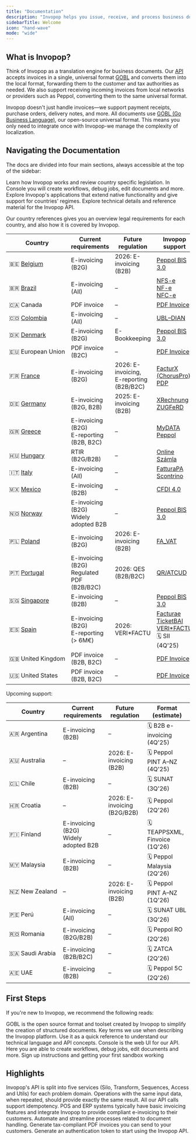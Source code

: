 ```yaml
---
title: "Documentation"
description: "Invopop helps you issue, receive, and process business documents—such as invoices and receipts—in compliance with local tax regulations across our supported countries"
sidebarTitle: Welcome
icon: "hand-wave"
mode: "wide"
---
```



## What is Invopop?

Think of Invopop as a translation engine for business documents. Our [API](/api-ref/introduction) accepts invoices in a single, universal format [GOBL](https://docs.gobl.org) and converts them into the local format, forwarding them to the customer and tax authorities as needed. We also support receiving incoming invoices from local networks or providers such as Peppol, converting them to the same universal format.

Invopop doesn't just handle invoices—we support payment receipts, purchase orders, delivery notes, and more. All documents use [GOBL (Go Business Language)](https://gobl.org/), our open-source universal format. This means you only need to integrate once with Invopop-we manage the complexity of localization.


## Navigating the Documentation

The docs are divided into four main sections, always accessible at the top of the sidebar:

<Columns cols="2">
<Card title="Getting Started" icon="book" href="/documentation">
	Learn how Invopop works and review country specific legislation.
</Card>
<Card title="Console & Admin" icon="sidebar" href="/guides">
			In Console you will create workflows, debug jobs, edit documents and more.
</Card>
<Card title="Apps" icon="app-store" href="api-ref">
	Explore Invopop's applications that extend native functionality and give support for countries' regimes.
</Card>
<Card title="API Reference" icon="code" href="api-ref">
	Explore technical details and reference material for the Invopop API.
</Card>
</Columns>

Our country references gives you an overview legal requirements for each country, and also how it is covered by Invopop.

| Country | Current requirements | Future regulation | Invopop support |
|----------|----------------------|-------------------|-----------------|
| 🇧🇪&nbsp;[Belgium](/countries/belgium) | E-invoicing (B2G) | 2026: E-invoicing (B2B) |[Peppol BIS 3.0](/) |
| 🇧🇷&nbsp;[Brazil](/countries/brazil) | E-invoicing (All) | – |[NFS-e](/) <br /> [NF-e](/) <br /> [NFC-e](/) |
| 🇨🇦&nbsp;Canada | PDF invoice | – | [PDF Invoice](/) |
| 🇨🇴&nbsp;[Colombia](/countries/colombia) | E-invoicing (All) | – |[UBL–DIAN](/) |
| 🇩🇰&nbsp;[Denmark](/countries/denmark) | E-invoicing (B2G) | E-Bookkeeping |[Peppol BIS 3.0](/) |
| 🇪🇺&nbsp;European&nbsp;Union | PDF invoice (B2C) | – | [PDF Invoice](/) |
| 🇫🇷&nbsp;[France](/countries/france) | E-invoicing (B2G) | 2026: E-invoicing,<br />E-reporting (B2B/B2C) |[FacturX (ChorusPro)](/) <br /> [PDP](/) |
| 🇩🇪&nbsp;[Germany](/countries/germany) | E-invoicing (B2G, B2B) | 2025: E-invoicing (B2B) |[XRechnung](/)<br /> [ZUGFeRD](/) |
| 🇬🇷&nbsp;[Greece](/countries/greece) | E-invoicing (B2G)<br /> E-reporting (B2B, B2C) | – |[MyDATA](/)<br />[Peppol](/) |
| 🇭🇺&nbsp;[Hungary](/countries/hungary) | RTIR (B2G/B2B) | – | [Online Számla](/) |
| 🇮🇹&nbsp;[Italy](/countries/italy) | E-invoicing (All) | – | [FatturaPA](/)<br />[Scontrino](/) |
| 🇲🇽&nbsp;[Mexico](/countries/mexico) | E-invoicing (B2B) | – |[CFDI 4.0](/) |
| 🇳🇴&nbsp;[Norway](/countries/norway) | E-invoicing (B2G)<br /> Widely adopted B2B | – |[Peppol BIS 3.0](/) |
| 🇵🇱&nbsp;[Poland](/countries/poland) | E-invoicing (B2G) | 2026: E-invoicing (B2B) |[FA_VAT](/) |
| 🇵🇹&nbsp;[Portugal](/countries/portugal) | E-invoicing (B2G)<br /> Regulated PDF (B2B/B2C) | 2026: <Tooltip tip="Qualified Electronic Signature">QES</Tooltip> (B2B/B2C) | [QR/ATCUD](/) |
| 🇸🇬&nbsp;[Singapore](/countries/singapore) | E-invoicing (B2B) | – |[Peppol BIS 3.0](/) |
| 🇪🇸&nbsp;[Spain](/countries/spain)| E-invoicing (B2G)<br /> E-reporting (> 6M€) | 2026: VERI*FACTU |[Facturae](/)<br /> [TicketBAI](/)<br /> [VERI*FACTU](/)  <br />🗓️ SII (4Q'25) |
| 🇬🇧&nbsp;United&nbsp;Kingdom | PDF invoice (B2B, B2C) | – | [PDF Invoice](/) |
| 🇺🇸&nbsp;United&nbsp;States | PDF invoice (B2B, B2C) | – | [PDF Invoice](/) |

Upcoming support:

| Country | Current requirements | Future regulation | Format (estimate) |
|----------|----------------------|-------------------|-----------------|
| 🇦🇷&nbsp;Argentina | E-invoicing (B2B) | – | 🗓️ B2B e-invoicing (4Q'25) |
| 🇦🇺&nbsp;Australia | – | 2026: E-invoicing (B2B) | 🗓️ Peppol PINT A–NZ (4Q'25) |
| 🇨🇱&nbsp;Chile | E-invoicing (B2B) | – | 🗓️ SUNAT (3Q'26) |
| 🇭🇷&nbsp;Croatia | – | 2026: E-invoicing (B2G/B2B) | 🗓️ Peppol (2Q'26) |
| 🇫🇮&nbsp;Finland | E-invoicing (B2G)<br />Widely adopted B2B | – | 🗓️ TEAPPSXML, Finvoice (1Q'26) |
| 🇲🇾&nbsp;Malaysia | E-invoicing (B2B) | – | 🗓️ Peppol Malaysia (2Q'26) |
| 🇳🇿&nbsp;New&nbsp;Zealand | – | 2026: E-invoicing (B2B) | 🗓️ Peppol PINT A–NZ (1Q'26) |
| 🇵🇪&nbsp;Perú | E-invoicing (All) | – | 🗓️ SUNAT UBL (3Q'26) |
| 🇷🇴&nbsp;Romania | E-invoicing (B2G/B2B) | – | 🗓️ Peppol RO (2Q'26) |
| 🇸🇦&nbsp;Saudi&nbsp;Arabia | E-invoicing (B2B/B2C) | – | 🗓️ ZATCA (2Q'26) |
| 🇦🇪&nbsp;UAE | E-invoicing (B2B) | – | 🗓️ Peppol 5C (2Q'26) |

## First Steps

If you're new to Invopop, we recommend the following reads:

<CardGroup cols="2">
<Card title="GOBL" icon="code" href="https://docs.gobl.org">
	GOBL is the open source format and toolset created by Invopop to simplify the creation of structured documents.
</Card>
<Card title="Glossary" icon="tag" href="/introduction/glossary">
	Key terms we use when describing the Invopop platform. Use it as a quick reference to understand our technical language and API concepts.
</Card>
<Card title="Console overview" icon="sidebar" href="/introduction/glossary">
		Console is the web UI for our API. Here you are able to create workflows, debug jobs, edit documents and more.
</Card>
<Card title="Quickstart" icon="rocket" href="/introduction/glossary">
	Sign up instructions and getting your first sandbox working
</Card>

</CardGroup>

## Highlights

<CardGroup cols="2">
<Card title="API Reference" icon="webhook" href="/api-ref/introduction">
	Invopop's API is split into five services (Silo, Transform, Sequences, Access and Utils) for each problem domain.
</Card>
<Card title="Idempotence" icon="rotate-right" href="/api-ref/idempotency">
	Operations with the same input data, when repeated, should provide exactly the same result. All our API calls support idempotency.
</Card>
<Card title="White Label" icon="tag" href="/guides/use-cases/white-label">
	<Tooltip tip="Point-of-Sale">POS</Tooltip> and <Tooltip tip="Enterprise Resource Planning">ERP</Tooltip> systems typically have basic invoicing features and integrate Invopop to provide compliant e-invoicing to their customers.
</Card>
<Card title="Workflows" icon="tag" href="/guides/features/workflows">
	Automate and streamline processes related to document handling.
</Card>
<Card title="PDF Invoice" icon="file-lines" href="/guides/features/pdf-invoice">
	Generate tax-compliant PDF invoices you can send to your customers.
</Card>
<Card title="Authentication" icon="tag" href="/guides/features/authentication">
	Generate an authentication token to start using the Invopop API.
</Card>
</CardGroup>


